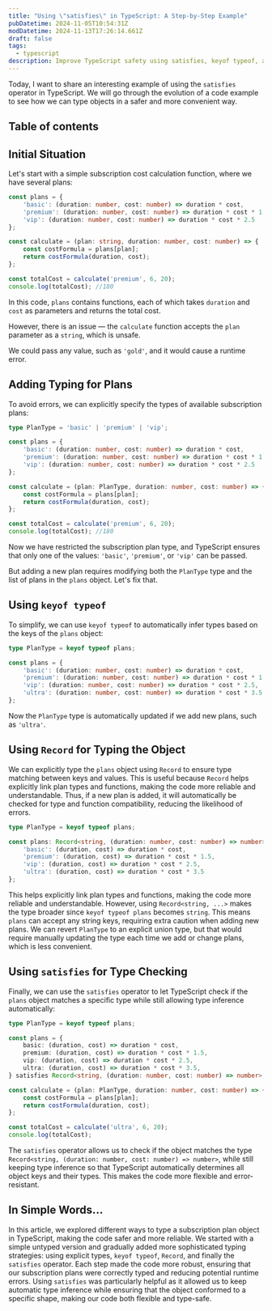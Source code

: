 ```yaml
---
title: "Using \"satisfies\" in TypeScript: A Step-by-Step Example"
pubDatetime: 2024-11-05T10:54:31Z
modDatetime: 2024-11-13T17:26:14.661Z
draft: false
tags:
  - typescript
description: Improve TypeScript safety using satisfies, keyof typeof, and Record.
---
```



Today, I want to share an interesting example of using the `satisfies` operator in TypeScript. We will go through the evolution of a code example to see how we can type objects in a safer and more convenient way.

## Table of contents

## Initial Situation

Let's start with a simple subscription cost calculation function, where we have several plans:

```typescript
const plans = {
    'basic': (duration: number, cost: number) => duration * cost,
    'premium': (duration: number, cost: number) => duration * cost * 1.5,
    'vip': (duration: number, cost: number) => duration * cost * 2.5
};

const calculate = (plan: string, duration: number, cost: number) => {
    const costFormula = plans[plan];
    return costFormula(duration, cost);
};

const totalCost = calculate('premium', 6, 20);
console.log(totalCost); //180
```

In this code, `plans` contains functions, each of which takes `duration` and `cost` as parameters and returns the total cost.  

However, there is an issue — the `calculate` function accepts the `plan` parameter as a `string`, which is unsafe.

We could pass any value, such as `'gold'`, and it would cause a runtime error.

## Adding Typing for Plans

To avoid errors, we can explicitly specify the types of available subscription plans:

```typescript
type PlanType = 'basic' | 'premium' | 'vip';

const plans = {
    'basic': (duration: number, cost: number) => duration * cost,
    'premium': (duration: number, cost: number) => duration * cost * 1.5,
    'vip': (duration: number, cost: number) => duration * cost * 2.5
};

const calculate = (plan: PlanType, duration: number, cost: number) => {
    const costFormula = plans[plan];
    return costFormula(duration, cost);
};

const totalCost = calculate('premium', 6, 20);
console.log(totalCost); //180
```

Now we have restricted the subscription plan type, and TypeScript ensures that only one of the values: `'basic'`, `'premium'`, or `'vip'` can be passed.  


But adding a new plan requires modifying both the `PlanType` type and the list of plans in the `plans` object. Let's fix that.

## Using `keyof typeof`

To simplify, we can use `keyof typeof` to automatically infer types based on the keys of the `plans` object:

```typescript
type PlanType = keyof typeof plans;

const plans = {
    'basic': (duration: number, cost: number) => duration * cost,
    'premium': (duration: number, cost: number) => duration * cost * 1.5,
    'vip': (duration: number, cost: number) => duration * cost * 2.5,
    'ultra': (duration: number, cost: number) => duration * cost * 3.5
};
```

Now the `PlanType` type is automatically updated if we add new plans, such as `'ultra'`.

## Using `Record` for Typing the Object

We can explicitly type the `plans` object using `Record` to ensure type matching between keys and values. This is useful because `Record` helps explicitly link plan types and functions, making the code more reliable and understandable. Thus, if a new plan is added, it will automatically be checked for type and function compatibility, reducing the likelihood of errors.

```typescript
type PlanType = keyof typeof plans;

const plans: Record<string, (duration: number, cost: number) => number> = {
    'basic': (duration, cost) => duration * cost,
    'premium': (duration, cost) => duration * cost * 1.5,
    'vip': (duration, cost) => duration * cost * 2.5,
    'ultra': (duration, cost) => duration * cost * 3.5
};
```

This helps explicitly link plan types and functions, making the code more reliable and understandable. However, using `Record<string, ...>` makes the type broader since `keyof typeof plans` becomes `string`. This means `plans` can accept any string keys, requiring extra caution when adding new plans. We can revert `PlanType` to an explicit union type, but that would require manually updating the type each time we add or change plans, which is less convenient.

## Using `satisfies` for Type Checking

Finally, we can use the `satisfies` operator to let TypeScript check if the `plans` object matches a specific type while still allowing type inference automatically:

```typescript
type PlanType = keyof typeof plans;

const plans = {
    basic: (duration, cost) => duration * cost,
    premium: (duration, cost) => duration * cost * 1.5,
    vip: (duration, cost) => duration * cost * 2.5,
    ultra: (duration, cost) => duration * cost * 3.5,
} satisfies Record<string, (duration: number, cost: number) => number>;

const calculate = (plan: PlanType, duration: number, cost: number) => {
    const costFormula = plans[plan];
    return costFormula(duration, cost);
};

const totalCost = calculate('ultra', 6, 20);
console.log(totalCost);
```

The `satisfies` operator allows us to check if the object matches the type `Record<string, (duration: number, cost: number) => number>`, while still keeping type inference so that TypeScript automatically determines all object keys and their types. This makes the code more flexible and error-resistant.


<YouTube id="https://youtu.be/Vo8itnblgGY" />

## In Simple Words...

In this article, we explored different ways to type a subscription plan object in TypeScript, making the code safer and more reliable. We started with a simple untyped version and gradually added more sophisticated typing strategies: using explicit types, `keyof typeof`, `Record`, and finally the `satisfies` operator. Each step made the code more robust, ensuring that our subscription plans were correctly typed and reducing potential runtime errors. Using `satisfies` was particularly helpful as it allowed us to keep automatic type inference while ensuring that the object conformed to a specific shape, making our code both flexible and type-safe.
